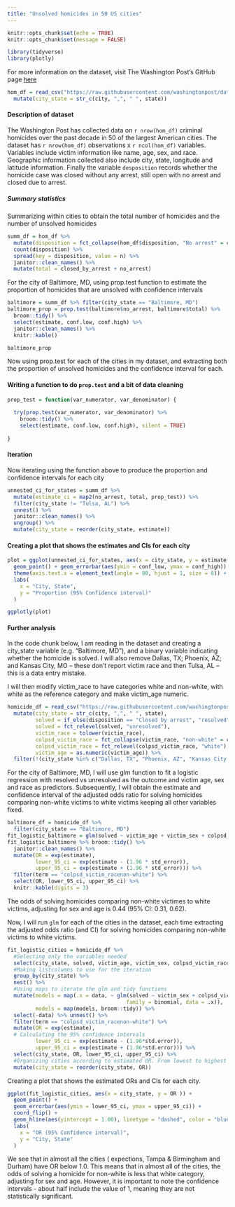 ```yaml
---
title: "Unsolved homicides in 50 US cities"
---
```


```r
knitr::opts_chunk$set(echo = TRUE)
knitr::opts_chunk$set(message = FALSE)

library(tidyverse)
library(plotly)
```

For more information on the dataset, visit The Washington Post's GitHub page [here](https://github.com/washingtonpost/data-homicides)<p>

```r
hom_df = read_csv("https://raw.githubusercontent.com/washingtonpost/data-homicides/master/homicide-data.csv", col_names = TRUE) %>% 
  mutate(city_state = str_c(city, ",", " ", state))
```

#### Description of dataset

The Washington Post has collected data on `r nrow(hom_df)` criminal homicides over the past decade in 50 of the largest American cities. The dataset has `r nrow(hom_df)` observations x `r ncol(hom_df)` variables. Variables include victim information like name, age, sex, and race. Geographic information collected also include city, state, longitude and latitude information. Finally the variable `desposition` records whether the homicide case was closed without any arrest, still open with no arrest and closed due to arrest. 

##### Summary statistics

Summarizing within cities to obtain the total number of homicides and the number of unsolved homicides 

```r
summ_df = hom_df %>% 
  mutate(disposition = fct_collapse(hom_df$disposition, "No arrest" = c("Closed without arrest","Open/No arrest"))) %>% group_by(city_state) %>% 
  count(disposition) %>% 
  spread(key = disposition, value = n) %>% 
  janitor::clean_names() %>% 
  mutate(total = closed_by_arrest + no_arrest)
```

For the city of Baltimore, MD, using prop.test function to estimate the proportion of homicides that are unsolved with confidence intervals

```r
baltimore = summ_df %>% filter(city_state == "Baltimore, MD")
baltimore_prop = prop.test(baltimore$no_arrest, baltimore$total) %>% 
  broom::tidy() %>% 
  select(estimate, conf.low, conf.high) %>% 
  janitor::clean_names() %>% 
  knitr::kable()

baltimore_prop
```

Now using prop.test for each of the cities in my dataset, and extracting both the proportion of unsolved homicides and the confidence interval for each. 

#### Writing a function to do `prop.test` and a bit of data cleaning

```r
prop_test = function(var_numerator, var_denominator) {
  
  try(prop.test(var_numerator, var_denominator) %>% 
    broom::tidy() %>% 
    select(estimate, conf.low, conf.high), silent = TRUE)
  
} 
```

#### Iteration

Now iterating using the function above to produce the proportion and confidence intervals for each city

```r
unnested_ci_for_states = summ_df %>% 
  mutate(estimate_ci = map2(no_arrest, total, prop_test)) %>% 
  filter(city_state != "Tulsa, AL") %>% 
  unnest() %>% 
  janitor::clean_names() %>% 
  ungroup() %>%  
  mutate(city_state = reorder(city_state, estimate))
```

#### Creating a plot that shows the estimates and CIs for each city 

```r
plot = ggplot(unnested_ci_for_states, aes(x = city_state, y = estimate )) + 
  geom_point() + geom_errorbar(aes(ymin = conf_low, ymax = conf_high)) + 
  theme(axis.text.x = element_text(angle = 80, hjust = 1, size = 8)) +
  labs(
    x = "City, State",
    y = "Proportion (95% Confidence interval)"
  )

ggplotly(plot)
```

#### Further analysis

In the code chunk below, I am reading in the dataset and creating a city_state variable (e.g. “Baltimore, MD”), and a binary variable indicating whether the homicide is solved. I will also remove Dallas, TX; Phoenix, AZ; and Kansas City, MO – these don’t report victim race and then Tulsa, AL – this is a data entry mistake.

I will then modify victim_race to have categories white and non-white, with white as the reference category and make victim_age numeric.

```r
homicide_df = read_csv("https://raw.githubusercontent.com/washingtonpost/data-homicides/master/homicide-data.csv", col_names = TRUE) %>% 
  mutate(city_state = str_c(city, ",", " ", state),
         solved = if_else(disposition == "Closed by arrest", "resolved", "unresolved"),
         solved = fct_relevel(solved, "unresolved"),
         victim_race = tolower(victim_race),
         colpsd_victim_race = fct_collapse(victim_race, "non-white" = c("asian","black", "hispanic", "other", "unknown")),
         colpsd_victim_race = fct_relevel(colpsd_victim_race, "white"),
         victim_age = as.numeric(victim_age)) %>% 
  filter(!(city_state %in% c("Dallas, TX", "Phoenix, AZ", "Kansas City, MO", "Tulsa, AL")))
```

For the city of Baltimore, MD, I will use glm function to fit a logistic regression with resolved vs unresolved as the outcome and victim age, sex and race as predictors. Subsequently, I will obtain the estimate and confidence interval of the adjusted odds ratio for solving homicides comparing non-white victims to white victims keeping all other variables fixed.

```r
baltimore_df = homicide_df %>% 
  filter(city_state == "Baltimore, MD")
fit_logistic_baltimore = glm(solved ~ victim_age + victim_sex + colpsd_victim_race, data = baltimore_df, family = binomial())
fit_logistic_baltimore %>% broom::tidy() %>% 
  janitor::clean_names() %>% 
  mutate(OR = exp(estimate),
         lower_95_ci = exp(estimate - (1.96 * std_error)),
         upper_95_ci = exp(estimate + (1.96 * std_error))) %>% 
  filter(term == "colpsd_victim_racenon-white") %>% 
  select(OR, lower_95_ci, upper_95_ci) %>% 
  knitr::kable(digits = 3)
```

The odds of solving homicides comparing non-white victimes to white victims, adjusting for sex and age is 0.44 (95% CI: 0.31, 0.62).

Now, I will run `glm` for each of the cities in the dataset, each time extracting the adjusted odds ratio (and CI) for solving homicides comparing non-white victims to white victims. 

```r
fit_logistic_cities = homicide_df %>% 
  #Selecting only the variables needed
  select(city_state, solved, victim_age, victim_sex, colpsd_victim_race) %>%
  #Making listcolumns to use for the iteration
  group_by(city_state) %>% 
  nest() %>% 
  #Using maps to iterate the glm and tidy functions
  mutate(models = map(.x = data, ~ glm(solved ~ victim_sex + colpsd_victim_race + victim_age, 
                                      family = binomial, data = .x)),
         models = map(models, broom::tidy)) %>% 
  select(-data) %>% unnest() %>% 
  filter(term == "colpsd_victim_racenon-white") %>% 
  mutate(OR = exp(estimate),
  # Calculating the 95% confidence intervals
         lower_95_ci = exp(estimate - (1.96*std.error)),
         upper_95_ci = exp(estimate + (1.96*std.error))) %>% 
  select(city_state, OR, lower_95_ci, upper_95_ci) %>% 
  #Organizing cities according to estimated OR. From lowest to highest
  mutate(city_state = reorder(city_state, OR))
```

Creating a plot that shows the estimated ORs and CIs for each city. 

```r
ggplot(fit_logistic_cities, aes(x = city_state, y = OR )) + 
  geom_point() + 
  geom_errorbar(aes(ymin = lower_95_ci, ymax = upper_95_ci)) + 
  coord_flip() +
  geom_hline(aes(yintercept = 1.00), linetype = "dashed", color = "blue") + 
  labs(
    x = "OR (95% Confidence interval)",
    y = "City, State"
  ) 

```

We see that in almost all the cities ( expections, Tampa & Birmingham and Durham) have OR below 1.0. This means that in almost all of the cities, the odds of solving a homicide for non-white is less that white category, adjusting for sex and age. However, it is important to note the confidence intervals - about half include the value of 1, meaning they are not statistically significant. 
